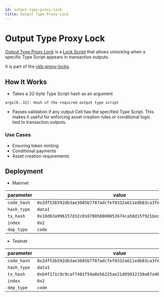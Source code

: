 ```yaml
---
id: output-type-proxy-lock
title: Output Type Proxy Lock
---
```


# Output Type Proxy Lock

[Output Type Proxy Lock](https://github.com/ckb-devrel/ckb-proxy-locks/tree/main/contracts/output-type-proxy-lock) is a [Lock Script](/docs/tech-explanation/lock-script) that allows unlocking when a specific Type Script appears in transaction outputs.

It is part of the [ckb-proxy-locks](https://github.com/ckb-devrel/ckb-proxy-locks).

## How It Works

- Takes a 32-byte Type Script hash as an argument

```text
args[0..32]: Hash of the required output type script
```

- Passes validation if any output Cell has the specified Type Script. This makes it useful for enforcing asset creation rules or conditional logic tied to transaction outputs.

### Use Cases

- Ensuring token minting
- Conditional payments
- Asset creation requirements

## Deployment

- Mainnet

| parameter   | value                                                                |
| ----------- | -------------------------------------------------------------------- |
| `code_hash` | `0x2df53b592db3ae3685b7787adcfef0332a611edb83ca3feca435809964c3aff2` |
| `hash_type` | `data1`                                                              |
| `tx_hash`   | `0x10d63a996157d32c01078058000052674ca58d15f921bec7f1dcdac2160eb66b` |
| `index`     | `0x2`                                                                |
| `dep_type`  | `code`                                                               |

- Testnet

| parameter   | value                                                                |
| ----------- | -------------------------------------------------------------------- |
| `code_hash` | `0x2df53b592db3ae3685b7787adcfef0332a611edb83ca3feca435809964c3aff2` |
| `hash_type` | `data1`                                                              |
| `tx_hash`   | `0xb4f171c9c9caf7401f54a8e56225ae21d95032150a87a4678eac3f66a3137b93` |
| `index`     | `0x2`                                                                |
| `dep_type`  | `code`                                                               |
